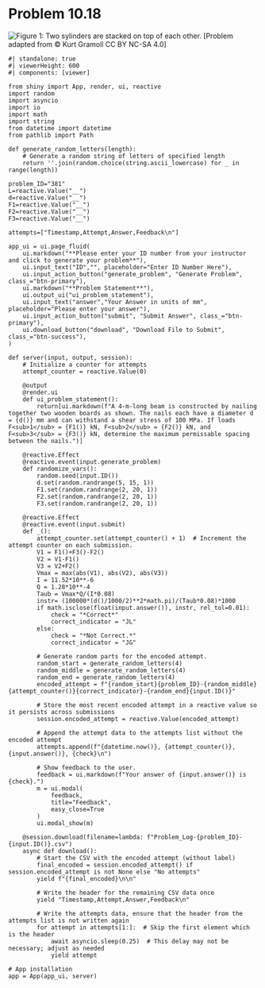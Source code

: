 # Problem 10.18 {.unnumbered}


![Figure 1: Two sylinders are stacked on top of each other.](images/381.png){fig-alt="A beam of legnth 2L is mounted to the wall on the left side. A force of F1 is applied a distance of L/2 from the wall, a force of F2 is applied a distance of L from the wall, and a force F3 is applied a distance of 2L from the wall. The beam has a rectangular cross section of height 12 cm and width 8 cm. A nail is in the center of the beam holding two pieces together."}
\[Problem adapted from © Kurt Gramoll CC BY NC-SA 4.0\]

```shinylive-python
#| standalone: true
#| viewerHeight: 600
#| components: [viewer]

from shiny import App, render, ui, reactive
import random
import asyncio
import io
import math
import string
from datetime import datetime
from pathlib import Path

def generate_random_letters(length):
    # Generate a random string of letters of specified length
    return ''.join(random.choice(string.ascii_lowercase) for _ in range(length))  

problem_ID="381"
L=reactive.Value("__")
d=reactive.Value("__")
F1=reactive.Value("__")
F2=reactive.Value("__")
F3=reactive.Value("__")
  
attempts=["Timestamp,Attempt,Answer,Feedback\n"]

app_ui = ui.page_fluid(
    ui.markdown("**Please enter your ID number from your instructor and click to generate your problem**"),
    ui.input_text("ID","", placeholder="Enter ID Number Here"),
    ui.input_action_button("generate_problem", "Generate Problem", class_="btn-primary"),
    ui.markdown("**Problem Statement**"),
    ui.output_ui("ui_problem_statement"),
    ui.input_text("answer","Your Answer in units of mm", placeholder="Please enter your answer"),
    ui.input_action_button("submit", "Submit Answer", class_="btn-primary"),
    ui.download_button("download", "Download File to Submit", class_="btn-success"),
)

def server(input, output, session):
    # Initialize a counter for attempts
    attempt_counter = reactive.Value(0)

    @output
    @render.ui
    def ui_problem_statement():
        return[ui.markdown(f"A 4-m-long beam is constructed by nailing together two wooden boards as shown. The nails each have a diameter d = {d()} mm and can withstand a shear stress of 100 MPa. If loads F<sub>1</sub> = {F1()} kN, F<sub>2</sub> = {F2()} kN, and F<sub>3</sub> = {F3()} kN, determine the maximum permissable spacing between the nails.")]
    
    @reactive.Effect
    @reactive.event(input.generate_problem)
    def randomize_vars():
        random.seed(input.ID())
        d.set(random.randrange(5, 15, 1))
        F1.set(random.randrange(2, 20, 1))
        F2.set(random.randrange(2, 20, 1))
        F3.set(random.randrange(2, 20, 1))
        
    @reactive.Effect
    @reactive.event(input.submit)
    def _():
        attempt_counter.set(attempt_counter() + 1)  # Increment the attempt counter on each submission.
        V1 = F1()+F3()-F2()
        V2 = V1-F1()
        V3 = V2+F2()
        Vmax = max(abs(V1), abs(V2), abs(V3))
        I = 11.52*10**-6
        Q = 1.28*10**-4
        Taub = Vmax*Q/(I*0.08)
        instr= (100000*(d()/1000/2)**2*math.pi)/(Taub*0.08)*1000
        if math.isclose(float(input.answer()), instr, rel_tol=0.01):
            check = "*Correct*"
            correct_indicator = "JL"
        else:
            check = "*Not Correct.*"
            correct_indicator = "JG"

        # Generate random parts for the encoded attempt.
        random_start = generate_random_letters(4)
        random_middle = generate_random_letters(4)
        random_end = generate_random_letters(4)
        encoded_attempt = f"{random_start}{problem_ID}-{random_middle}{attempt_counter()}{correct_indicator}-{random_end}{input.ID()}"

        # Store the most recent encoded attempt in a reactive value so it persists across submissions
        session.encoded_attempt = reactive.Value(encoded_attempt)

        # Append the attempt data to the attempts list without the encoded attempt
        attempts.append(f"{datetime.now()}, {attempt_counter()}, {input.answer()}, {check}\n")

        # Show feedback to the user.
        feedback = ui.markdown(f"Your answer of {input.answer()} is {check}.")
        m = ui.modal(
            feedback,
            title="Feedback",
            easy_close=True
        )
        ui.modal_show(m)

    @session.download(filename=lambda: f"Problem_Log-{problem_ID}-{input.ID()}.csv")
    async def download():
        # Start the CSV with the encoded attempt (without label)
        final_encoded = session.encoded_attempt() if session.encoded_attempt is not None else "No attempts"
        yield f"{final_encoded}\n\n"
        
        # Write the header for the remaining CSV data once
        yield "Timestamp,Attempt,Answer,Feedback\n"
        
        # Write the attempts data, ensure that the header from the attempts list is not written again
        for attempt in attempts[1:]:  # Skip the first element which is the header
            await asyncio.sleep(0.25)  # This delay may not be necessary; adjust as needed
            yield attempt

# App installation
app = App(app_ui, server)
```

